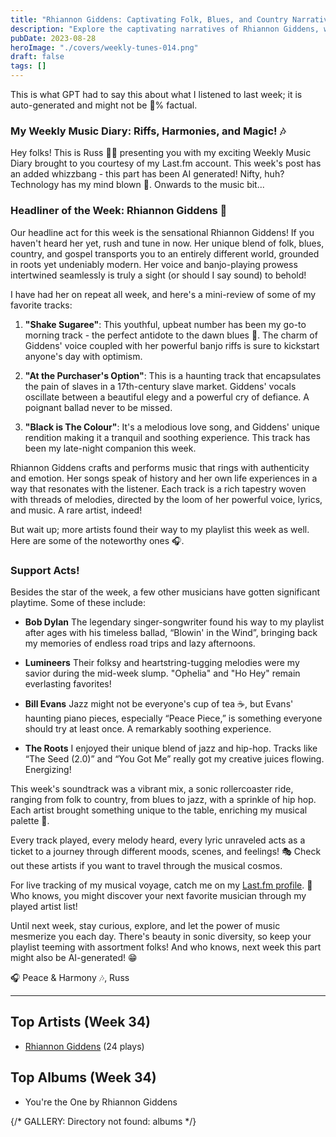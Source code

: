 ```yaml
---
title: "Rhiannon Giddens: Captivating Folk, Blues, and Country Narratives"
description: "Explore the captivating narratives of Rhiannon Giddens, where folk meets blues and country. Her emotional melodies and striking lyrics will leave you captivated!"
pubDate: 2023-08-28
heroImage: "./covers/weekly-tunes-014.png"
draft: false
tags: []
---
```


<NoteCallout title="Note">
This is what GPT had to say this about what I listened to last week; it is auto-generated and might not be 💯% factual.
</NoteCallout>

### **My Weekly Music Diary: Riffs, Harmonies, and Magic! 🎶**

Hey folks! This is Russ 💁‍♂️ presenting you with my exciting Weekly Music Diary brought to you courtesy of my Last.fm account. This week's post has an added whizzbang - this part has been AI generated! Nifty, huh? Technology has my mind blown 🤯. Onwards to the music bit...

### **Headliner of the Week: Rhiannon Giddens 🎤**

Our headline act for this week is the sensational Rhiannon Giddens! If you haven't heard her yet, rush and tune in now. Her unique blend of folk, blues, country, and gospel transports you to an entirely different world, grounded in roots yet undeniably modern. Her voice and banjo-playing prowess intertwined seamlessly is truly a sight (or should I say sound) to behold! 

I have had her on repeat all week, and here's a mini-review of some of my favorite tracks:

1. **"Shake Sugaree"**: This youthful, upbeat number has been my go-to morning track - the perfect antidote to the dawn blues 🌄. The charm of Giddens' voice coupled with her powerful banjo riffs is sure to kickstart anyone's day with optimism.

2. **"At the Purchaser's Option"**: This is a haunting track that encapsulates the pain of slaves in a 17th-century slave market. Giddens' vocals oscillate between a beautiful elegy and a powerful cry of defiance. A poignant ballad never to be missed.

3. **"Black is The Colour"**: It's a melodious love song, and Giddens' unique rendition making it a tranquil and soothing experience. This track has been my late-night companion this week.

Rhiannon Giddens crafts and performs music that rings with authenticity and emotion. Her songs speak of history and her own life experiences in a way that resonates with the listener. Each track is a rich tapestry woven with threads of melodies, directed by the loom of her powerful voice, lyrics, and music. A rare artist, indeed!

But wait up; more artists found their way to my playlist this week as well. Here are some of the noteworthy ones 🎧.

### **Support Acts!**

Besides the star of the week, a few other musicians have gotten significant playtime. Some of these include:

- **Bob Dylan** The legendary singer-songwriter found his way to my playlist after ages with his timeless ballad, “Blowin' in the Wind”, bringing back my memories of endless road trips and lazy afternoons. 

- **Lumineers** Their folksy and heartstring-tugging melodies were my savior during the mid-week slump. "Ophelia" and "Ho Hey" remain everlasting favorites!

- **Bill Evans** Jazz might not be everyone's cup of tea ☕, but Evans' haunting piano pieces, especially “Peace Piece,” is something everyone should try at least once. A remarkably soothing experience.

- **The Roots** I enjoyed their unique blend of jazz and hip-hop. Tracks like “The Seed (2.0)” and “You Got Me” really got my creative juices flowing. Energizing!

This week's soundtrack was a vibrant mix, a sonic rollercoaster ride, ranging from folk to country, from blues to jazz, with a sprinkle of hip hop. Each artist brought something unique to the table, enriching my musical palette 🎨.

Every track played, every melody heard, every lyric unraveled acts as a ticket to a journey through different moods, scenes, and feelings! 🎭 Check out these artists if you want to travel through the musical cosmos.

For live tracking of my musical voyage, catch me on my [Last.fm profile](https://www.last.fm/user/RussMckendrick). 🚀 Who knows, you might discover your next favorite musician through my played artist list!

Until next week, stay curious, explore, and let the power of music mesmerize you each day. There's beauty in sonic diversity, so keep your playlist teeming with assortment folks! And who knows, next week this part might also be AI-generated! 😁

🎧 Peace & Harmony 🎶,
Russ


---

## Top Artists (Week 34)

- [Rhiannon Giddens](https://www.russ.fm/artist/rhiannon-giddens/) (24 plays)

## Top Albums (Week 34)

- You're the One by Rhiannon Giddens

{/* GALLERY: Directory not found: albums */}